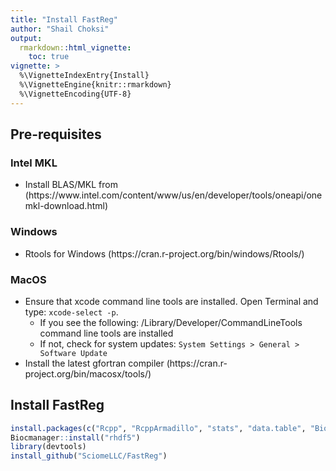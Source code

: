 ```yaml
---
title: "Install FastReg"
author: "Shail Choksi"
output: 
  rmarkdown::html_vignette:
    toc: true
vignette: >
  %\VignetteIndexEntry{Install}
  %\VignetteEngine{knitr::rmarkdown}
  %\VignetteEncoding{UTF-8}
---
```


## Pre-requisites

### Intel MKL
- Install BLAS/MKL from (https://www.intel.com/content/www/us/en/developer/tools/oneapi/onemkl-download.html)

### Windows
- Rtools for Windows (https://cran.r-project.org/bin/windows/Rtools/)

### MacOS
- Ensure that xcode command line tools are installed. Open Terminal and type: `xcode-select -p`. 
  - If you see the following: /Library/Developer/CommandLineTools
  command line tools are installed
  - If not, check for system updates: `System Settings > General > Software Update`
- Install the latest gfortran compiler (https://cran.r-project.org/bin/macosx/tools/)

## Install FastReg
```r
install.packages(c("Rcpp", "RcppArmadillo", "stats", "data.table", "BiocManager"))
Biocmanager::install("rhdf5")
library(devtools)
install_github("SciomeLLC/FastReg")
```